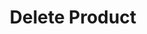 ---
title: 'Delete Product'
openapi: 'GET /v1/product/delete/{company_slug}/{product_id}/'
'og:sitename': 'Hierarch.io - Help Center'
'og:title': 'Delete Product | Hierarch.io Help Center'
'og:logo': '/logo/logo-text-dark.png'
'og:image': '/images/help-center-banner.png'
'twitter:title': 'Delete Product | Hierarch.io Help Center'
'twitter:image': '/images/help-center-banner.png'
---